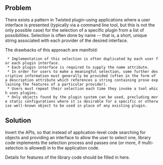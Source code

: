 
== Problem ==

There exists a pattern in Twisted plugin-using applications where a user interface is presented (typically via a command line tool, but this is not the only possible case) for the selection of a specific plugin from a list of possibilities.  Selection is often done by name -- that is, a short, unique string associated with each provider of the desired interface.

The drawbacks of this approach are manifold:

  * Implementation of this selection is often duplicated by each user for each plugin interface.
  * Each plugin interface is required to supply the name attribute.
  * In order for users to make a meaningful selection, some further descriptive information must generally be provided (often in the form of a description attribute which references a string containing prose explaining the features of a particular provider).
  * Users must repeat their selection each time they invoke a tool which uses plugins.
  * Only objects found by the plugin system can be used, precluding more static configurations where it is desirable for a specific or otherwise well-known object to be used in place of any existing plugin.

== Solution ==

Invert the APIs, so that instead of application-level code searching for objects and providing an interface to allow the user to select one, library code implements the selection process and passes one (or more, if multi-selection is allowed) in to the application code.

Details for features of the library code should be filled in here.
